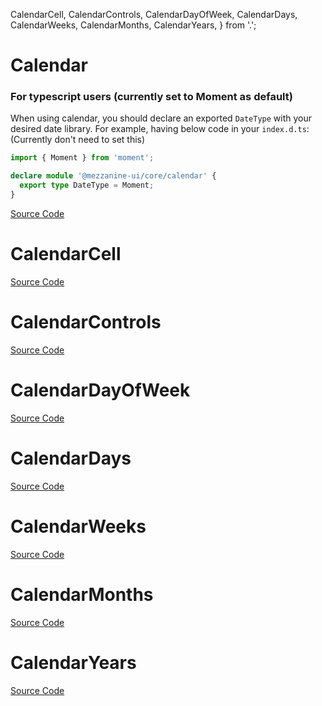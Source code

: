   CalendarCell,
  CalendarControls,
  CalendarDayOfWeek,
  CalendarDays,
  CalendarWeeks,
  CalendarMonths,
  CalendarYears,
} from '.';

<Meta of={CalendarStories} />

# Calendar

<Description of={Calendar} />

### For typescript users (currently set to Moment as default)

When using calendar, you should declare an exported `DateType` with your desired date library.
For example, having below code in your `index.d.ts`:
(Currently don't need to set this)

```ts
import { Moment } from 'moment';

declare module '@mezzanine-ui/core/calendar' {
  export type DateType = Moment;
}
```

[Source Code](https://github.com/Mezzanine-UI/mezzanine/blob/main/packages/react/src/Calendar/Calendar.tsx)

<ArgsTable of={Calendar} />

# CalendarCell

<Description of={CalendarCell} />

[Source Code](https://github.com/Mezzanine-UI/mezzanine/blob/main/packages/react/src/Calendar/CalendarCell.tsx)

<ArgsTable of={CalendarCell} />

# CalendarControls

<Description of={CalendarControls} />

[Source Code](https://github.com/Mezzanine-UI/mezzanine/blob/main/packages/react/src/Calendar/CalendarControls.tsx)

<ArgsTable of={CalendarControls} />

# CalendarDayOfWeek

<Description of={CalendarDayOfWeek} />

[Source Code](https://github.com/Mezzanine-UI/mezzanine/blob/main/packages/react/src/Calendar/CalendarDayOfWeek.tsx)

<ArgsTable of={CalendarDayOfWeek} />

# CalendarDays

<Description of={CalendarDays} />

[Source Code](https://github.com/Mezzanine-UI/mezzanine/blob/main/packages/react/src/Calendar/CalendarDays.tsx)

<ArgsTable of={CalendarDays} />

# CalendarWeeks

<Description of={CalendarWeeks} />

[Source Code](https://github.com/Mezzanine-UI/mezzanine/blob/main/packages/react/src/Calendar/CalendarWeeks.tsx)

<ArgsTable of={CalendarWeeks} />

# CalendarMonths

<Description of={CalendarMonths} />

[Source Code](https://github.com/Mezzanine-UI/mezzanine/blob/main/packages/react/src/Calendar/CalendarMonths.tsx)

<ArgsTable of={CalendarMonths} />

# CalendarYears

<Description of={CalendarYears} />

[Source Code](https://github.com/Mezzanine-UI/mezzanine/blob/main/packages/react/src/Calendar/CalendarYears.tsx)

<ArgsTable of={CalendarYears} />
